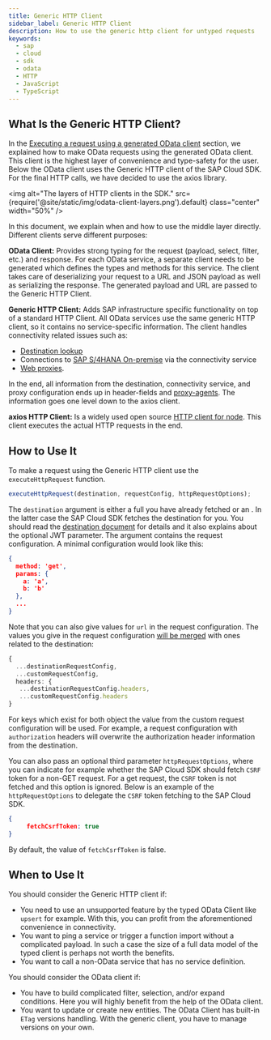 ```yaml
---
title: Generic HTTP Client
sidebar_label: Generic HTTP Client
description: How to use the generic http client for untyped requests
keywords:
  - sap
  - cloud
  - sdk
  - odata
  - HTTP
  - JavaScript
  - TypeScript
---
```



## What Is the Generic HTTP Client?

In the [Executing a request using a generated OData client](../odata/execute-odata-request.mdx) section, we explained how to make OData requests using the generated OData client.
This client is the highest layer of convenience and type-safety for the user.
Below the OData client uses the Generic HTTP client of the SAP Cloud SDK.
For the final HTTP calls, we have decided to use the axios library.

<img
  alt="The layers of HTTP clients in the SDK."
  src={require('@site/static/img/odata-client-layers.png').default}
  class="center"
  width="50%"
/>

In this document, we explain when and how to use the middle layer directly.
Different clients serve different purposes:

**OData Client:**
Provides strong typing for the request (payload, select, filter, etc.) and response.
For each OData service, a separate client needs to be generated which defines the types and methods for this service.
The client takes care of deserializing your request to a URL and JSON payload as well as serializing the response.
The generated payload and URL are passed to the Generic HTTP Client.

**Generic HTTP Client:**
Adds SAP infrastructure specific functionality on top of a standard HTTP Client.
All OData services use the same generic HTTP client, so it contains no service-specific information.
The client handles connectivity related issues such as:

- [Destination lookup](../connectivity/destination.mdx)
- Connections to [SAP S/4HANA On-premise](../connectivity/on-premise.mdx) via the connectivity service
- [Web proxies](../connectivity/proxy.mdx).

In the end, all information from the destination, connectivity service, and proxy configuration ends up in header-fields and [proxy-agents](https://www.npmjs.com/package/proxy-agent).
The information goes one level down to the axios client.

**axios HTTP Client:**
Is a widely used open source [HTTP client for node](https://www.npmjs.com/package/axios).
This client executes the actual HTTP requests in the end.

## How to Use It

To make a request using the Generic HTTP client use the `executeHttpRequest` function.

```ts
executeHttpRequest(destination, requestConfig, httpRequestOptions);
```

The `destination` argument is either a full <LinkToLatestJsApiDocs slug="interfaces/sap_cloud_sdk_core.Destination" name="destination object" /> you have already fetched or an <LinkToLatestJsApiDocs slug="interfaces/sap_cloud_sdk_core.DestinationNameAndJwt" name="object containing a destination name and JWT" />.
In the latter case the SAP Cloud SDK fetches the destination for you. You should read the [destination document]((../connectivity/destination.mdx)) for details and it also explains about the optional JWT parameter.
The <LinkToLatestJsApiDocs slug="interfaces/sap_cloud_sdk_core.HttpRequestConfig" name="request configuration" /> argument contains the request configuration.
A minimal configuration would look like this:

```JSON
{
  method: 'get',
  params: {
    a: 'a',
    b: 'b'
  },
  ...
}
```

Note that you can also give values for `url` in the request configuration.
The values you give in the request configuration [will be merged](https://github.com/SAP/cloud-sdk-js/blob/main/packages/core/src/http-client/http-client.ts#L136-L148) with ones related to the destination:

```ts
{
  ...destinationRequestConfig,
  ...customRequestConfig,
  headers: {
   ...destinationRequestConfig.headers,
   ...customRequestConfig.headers
}
```

For keys which exist for both object the value from the custom request configuration will be used.
For example, a request configuration with `authorization` headers will overwrite the authorization header information from the destination.

You can also pass an optional third parameter `httpRequestOptions`, where you can indicate for example whether the SAP Cloud SDK should fetch `CSRF` token for a non-GET request.
For a get request, the `CSRF` token is not fetched and this option is ignored.
Below is an example of the `httpRequestOptions` to delegate the `CSRF` token fetching to the SAP Cloud SDK.

```JSON
{
     fetchCsrfToken: true
}
```

By default, the value of `fetchCsrfToken` is false.

## When to Use It

You should consider the Generic HTTP client if:

- You need to use an unsupported feature by the typed OData Client like `upsert` for example.
  With this, you can profit from the aforementioned convenience in connectivity.
- You want to ping a service or trigger a function import without a complicated payload.
  In such a case the size of a full data model of the typed client is perhaps not worth the benefits.
- You want to call a non-OData service that has no service definition.

You should consider the OData client if:

- You have to build complicated filter, selection, and/or expand conditions.
  Here you will highly benefit from the help of the OData client.
- You want to update or create new entities.
  The OData Client has built-in `ETag` versions handling.
  With the generic client, you have to manage versions on your own.

